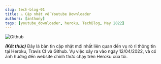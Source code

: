 ```yaml
---
slug: tech-blog-01
title: ⚠ Cập nhật về Youtube Downloader
authors: [anthony]
tags: [youtube_downloader, heroku, TechBlog, May 2022]
---
```



![Github](./partials/img/Github.png)

**_(Kết thúc)_** Đây là bản tin cập nhật mới nhất liên quan đến vụ rò rỉ thông tin tại Heroku, Travis CI và Github. Vụ việc xảy ra vào ngày 12/04/2022, và có ảnh hưởng đến website chính thức chạy trên Heroku của tôi.

<!-- truncate -->

<Tabs lazy>
  <TabItem value="news" label="Điểm tin" default>
    <News />
  </TabItem>
  <TabItem value="time" label="Sự kiện">
    <Timeline />
  </TabItem>
  <TabItem value="announcement" label="Thông báo">
    <Announcement />
  </TabItem>
</Tabs>
